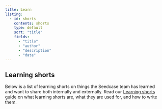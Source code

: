 ```yaml
---
title: Learn
listing:
  - id: shorts
    contents: shorts
    type: default
    sort: "title"
    fields:
      - "title"
      - "author"
      - "description"
      - "date"
---
```


## Learning shorts

Below is a list of learning shorts on things the Seedcase team has
learned and want to share both internally and externally. Read our
[Learning shorts
guide](https://community.seedcase-project.org/guides/learning-shorts) on
what learning shorts are, what they are used for, and how to write them.

::: {#shorts}
:::
